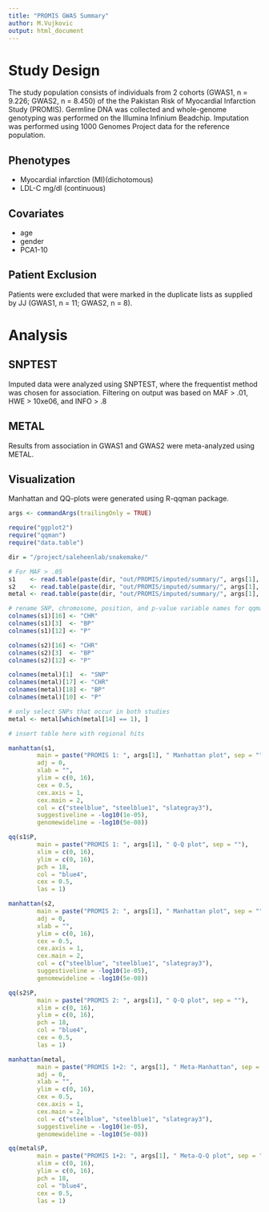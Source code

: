 ```yaml
---
title: "PROMIS GWAS Summary"
author: M.Vujkovic
output: html_document
---
```


# Study Design
The study population consists of individuals from 2 cohorts (GWAS1, n = 9.226; GWAS2, n = 8.450) of the the Pakistan Risk of Myocardial Infarction Study (PROMIS). Germline DNA was collected and whole-genome genotyping was performed on the Illumina Infinium Beadchip. Imputation was performed using 1000 Genomes Project data for the reference population.

## Phenotypes
- Myocardial infarction (MI)(dichotomous)
- LDL-C mg/dl (continuous)

## Covariates
- age
- gender
- PCA1-10

## Patient Exclusion
Patients were excluded that were marked in the duplicate lists as supplied by JJ (GWAS1, n = 11; GWAS2, n = 8).

# Analysis

## SNPTEST
Imputed data were analyzed using SNPTEST, where the frequentist method was chosen for association. Filtering on output was based on MAF > .01, HWE > 10xe06, and INFO > .8

## METAL
Results from association in GWAS1 and GWAS2 were meta-analyzed using METAL.

## Visualization
Manhattan and QQ-plots were generated using R-qqman package.

```r

args <- commandArgs(trailingOnly = TRUE)

require("ggplot2")
require("qqman")
require("data.table")

dir = "/project/saleheenlab/snakemake/"

# For MAF > .05
s1    <- read.table(paste(dir, "out/PROMIS/imputed/summary/", args[1], "/", args[1], "_gwas1.snptest.filtered.out", sep = ""), sep = " ",  T, stringsAsFactors = F)
s2    <- read.table(paste(dir, "out/PROMIS/imputed/summary/", args[1], "/", args[1], "_gwas2.snptest.filtered.out", sep = ""), sep = " ",  T, stringsAsFactors = F)
metal <- read.table(paste(dir, "out/PROMIS/imputed/summary/", args[1], "/promis_", args[1], ".metal.1.TBL", sep = ""), sep = "\t", T, stringsAsFactors = F)

# rename SNP, chromosome, position, and p-value variable names for qqman manhattan plots
colnames(s1)[16] <- "CHR"
colnames(s1)[3]  <- "BP"
colnames(s1)[12] <- "P"

colnames(s2)[16] <- "CHR"
colnames(s2)[3]  <- "BP"
colnames(s2)[12] <- "P"

colnames(metal)[1]  <- "SNP"
colnames(metal)[17] <- "CHR"
colnames(metal)[18] <- "BP"
colnames(metal)[10] <- "P"

# only select SNPs that occur in both studies
metal <- metal[which(metal[14] == 1), ]

```
```r
# insert table here with regional hits
```

```r
manhattan(s1,
        main = paste("PROMIS 1: ", args[1], " Manhattan plot", sep = ""),
        adj = 0,
        xlab = "",
        ylim = c(0, 16),
        cex = 0.5,
        cex.axis = 1,
        cex.main = 2,
        col = c("steelblue", "steelblue1", "slategray3"),
        suggestiveline = -log10(1e-05),
        genomewideline = -log10(5e-08))
```

```r
qq(s1$P,
        main = paste("PROMIS 1: ", args[1], " Q-Q plot", sep = ""),
        xlim = c(0, 16),
        ylim = c(0, 16),
        pch = 18,
        col = "blue4",
        cex = 0.5,
        las = 1)
```

```r
manhattan(s2,
        main = paste("PROMIS 2: ", args[1], " Manhattan plot", sep = ""),
        adj = 0,
        xlab = "",
        ylim = c(0, 16),
        cex = 0.5,
        cex.axis = 1,
        cex.main = 2,
        col = c("steelblue", "steelblue1", "slategray3"),
        suggestiveline = -log10(1e-05),
        genomewideline = -log10(5e-08))
```
```r
qq(s2$P,
        main = paste("PROMIS 2: ", args[1], " Q-Q plot", sep = ""),
        xlim = c(0, 16),
        ylim = c(0, 16),
        pch = 18,
        col = "blue4",
        cex = 0.5,
        las = 1)
```

```r
manhattan(metal,
        main = paste("PROMIS 1+2: ", args[1], " Meta-Manhattan", sep = ""),
        adj = 0,
        xlab = "",
        ylim = c(0, 16),
        cex = 0.5,
        cex.axis = 1,
        cex.main = 2,
        col = c("steelblue", "steelblue1", "slategray3"),
        suggestiveline = -log10(1e-05),
        genomewideline = -log10(5e-08))
```

```r
qq(metal$P,
        main = paste("PROMIS 1+2: ", args[1], " Meta-Q-Q plot", sep = ""),
        xlim = c(0, 16),
        ylim = c(0, 16),
        pch = 18,
        col = "blue4",
        cex = 0.5,
        las = 1)
```

